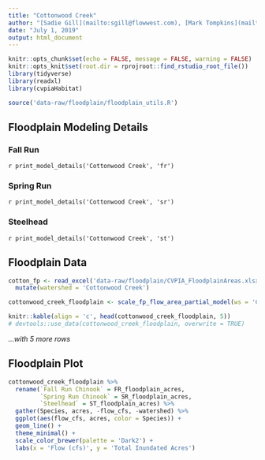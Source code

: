 ```yaml
---
title: "Cottonwood Creek"
author: "[Sadie Gill](mailto:sgill@flowwest.com), [Mark Tompkins](mailto:mtompkins@flowwest.com)"
date: "July 1, 2019"
output: html_document
---
```


```r
knitr::opts_chunk$set(echo = FALSE, message = FALSE, warning = FALSE)
knitr::opts_knit$set(root.dir = rprojroot::find_rstudio_root_file())
library(tidyverse)
library(readxl)
library(cvpiaHabitat)
```

```r
source('data-raw/floodplain/floodplain_utils.R')
```

## Floodplain Modeling Details

### Fall Run
`r print_model_details('Cottonwood Creek', 'fr')`

### Spring Run
`r print_model_details('Cottonwood Creek', 'sr')`

### Steelhead
`r print_model_details('Cottonwood Creek', 'st')`

## Floodplain Data

```r
cotton_fp <- read_excel('data-raw/floodplain/CVPIA_FloodplainAreas.xlsx', sheet = 'CottonwoodCreek') %>%
  mutate(watershed = 'Cottonwood Creek')

cottonwood_creek_floodplain <- scale_fp_flow_area_partial_model(ws = 'Cottonwood Creek', df = cotton_fp)

knitr::kable(align = 'c', head(cottonwood_creek_floodplain, 5))
# devtools::use_data(cottonwood_creek_floodplain, overwrite = TRUE)
```


*...with 5 more rows*

## Floodplain Plot
```r
cottonwood_creek_floodplain %>% 
  rename(`Fall Run Chinook` = FR_floodplain_acres,
         `Spring Run Chinook` = SR_floodplain_acres,
         `Steelhead` = ST_floodplain_acres) %>% 
  gather(Species, acres, -flow_cfs, -watershed) %>% 
  ggplot(aes(flow_cfs, acres, color = Species)) +
  geom_line() +
  theme_minimal() +
  scale_color_brewer(palette = 'Dark2') +
  labs(x = 'Flow (cfs)', y = 'Total Inundated Acres')
```



